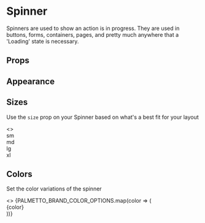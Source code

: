 

<Meta
  title="Components/Spinner"
  component={Spinner}
/>

# Spinner

Spinners are used to show an action is in progress.
They are used in buttons, forms, containers, pages,
and pretty much anywhere that a 'Loading' state is necessary.

<Canvas>
  <Spinner />
</Canvas>

## Props

<ArgsTable of={Spinner} />

## Appearance

<Canvas>
  <Story name="Spinner">
     <Spinner />
  </Story>
</Canvas>

## Sizes

Use the `size` prop on your Spinner based on what's a best fit for your layout

<Canvas>
  <Story name="Sizes">
    <>
      <div style={{ marginBottom: '1rem'}}>
        <div style={{ marginBottom: '0.25rem'}}>sm</div>
        <Spinner size="sm" />
      </div>
      <div style={{ marginBottom: '1rem'}}>
        <div style={{ marginBottom: '0.25rem'}}>md</div>
        <Spinner size="md" />
      </div>
      <div style={{ marginBottom: '1rem'}}>
        <div style={{ marginBottom: '0.25rem'}}>lg</div>
        <Spinner size="lg" />
      </div>
      <div style={{ marginBottom: '1rem'}}>
        <div style={{ marginBottom: '0.25rem'}}>xl</div>
        <Spinner size="xl" />
      </div>
    </>
  </Story>
</Canvas>

## Colors

Set the color variations of the spinner

<Canvas>
  <Story name="Colors">
    <>
      {PALMETTO_BRAND_COLOR_OPTIONS.map(color => (
        <div style={{ marginBottom: '1rem'}}>
          <div style={{ marginBottom: '0.25rem'}}>{color}</div>
          <Spinner color={color} />
        </div>
      ))}
    </>
  </Story>
</Canvas>

